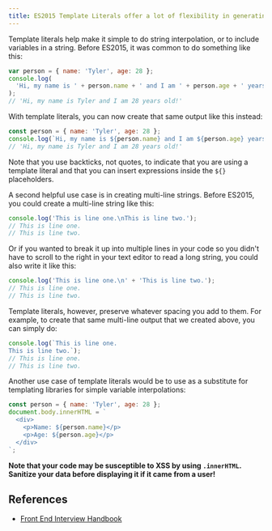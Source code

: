 ```yaml
---
title: ES2015 Template Literals offer a lot of flexibility in generating strings, can you give an example?
---
```


Template literals help make it simple to do string interpolation, or to include variables in a string. Before ES2015, it was common to do something like this:

```js
var person = { name: 'Tyler', age: 28 };
console.log(
  'Hi, my name is ' + person.name + ' and I am ' + person.age + ' years old!',
);
// 'Hi, my name is Tyler and I am 28 years old!'
```

With template literals, you can now create that same output like this instead:

```js
const person = { name: 'Tyler', age: 28 };
console.log(`Hi, my name is ${person.name} and I am ${person.age} years old!`);
// 'Hi, my name is Tyler and I am 28 years old!'
```

Note that you use backticks, not quotes, to indicate that you are using a template literal and that you can insert expressions inside the `${}` placeholders.

A second helpful use case is in creating multi-line strings. Before ES2015, you could create a multi-line string like this:

```js
console.log('This is line one.\nThis is line two.');
// This is line one.
// This is line two.
```

Or if you wanted to break it up into multiple lines in your code so you didn't have to scroll to the right in your text editor to read a long string, you could also write it like this:

```js
console.log('This is line one.\n' + 'This is line two.');
// This is line one.
// This is line two.
```

Template literals, however, preserve whatever spacing you add to them. For example, to create that same multi-line output that we created above, you can simply do:

```js
console.log(`This is line one.
This is line two.`);
// This is line one.
// This is line two.
```

Another use case of template literals would be to use as a substitute for templating libraries for simple variable interpolations:

```js
const person = { name: 'Tyler', age: 28 };
document.body.innerHTML = `
  <div>
    <p>Name: ${person.name}</p>
    <p>Age: ${person.age}</p>
  </div>
`;
```

**Note that your code may be susceptible to XSS by using `.innerHTML`. Sanitize your data before displaying it if it came from a user!**

## References

- [Front End Interview Handbook](https://www.frontendinterviewhandbook.com/javascript-questions)
